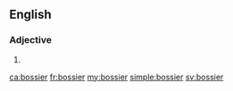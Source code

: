 ==English==

===Adjective===
{{head|en|adjective comparative form}}

# {{en-comparative of|bossy}}

[[ca:bossier]]
[[fr:bossier]]
[[my:bossier]]
[[simple:bossier]]
[[sv:bossier]]